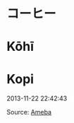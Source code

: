 # コーヒー
# Kōhī
# Kopi

2013-11-22 22:42:43

Source: [Ameba](https://ameblo.jp/arihara6/amemberentry-11710399028.html)